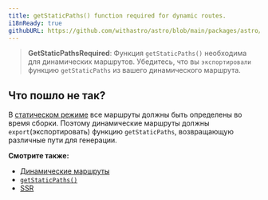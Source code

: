 ```yaml
---
title: getStaticPaths() function required for dynamic routes.
i18nReady: true
githubURL: https://github.com/withastro/astro/blob/main/packages/astro/src/core/errors/errors-data.ts
---
```


> **GetStaticPathsRequired**: Функция `getStaticPaths()` необходима для динамических маршрутов. Убедитесь, что вы `экспортировали` функцию `getStaticPaths` из вашего динамического маршрута.

## Что пошло не так?

В [статическом режиме](/ru/guides/routing/#static-ssg-mode) все маршруты должны быть определены во время сборки. Поэтому динамические маршруты должны `export`(экспортировать) функцию `getStaticPaths`, возвращающую различные пути для генерации.

**Смотрите также:**

-  [Динамические маршруты](/ru/guides/routing/#dynamic-routes)
-  [`getStaticPaths()`](/ru/reference/routing-reference/#getstaticpaths)
-  [SSR](/ru/guides/on-demand-rendering/)
